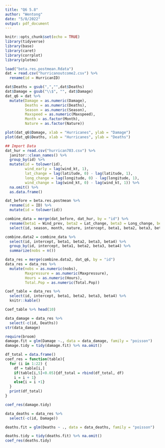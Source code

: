 ```yaml
---
title: "Q6 5.8"
author: "Wentong"
date: "5/8/2022"
output: pdf_document
---
```


```r
knitr::opts_chunk$set(echo = TRUE)
library(tidyverse)
library(base)
library(caret)
library(corrplot)
library(plotmo)
```


```r
load("beta.res.postmean.Rdata")
dat = read.csv("hurricanoutcome2.csv") %>% 
  rename(id = HurricanID)

dat$Deaths = gsub(",","",dat$Deaths)
dat$Damage = gsub("\\$", "", dat$Damage)
dat_q6 = dat %>% 
  mutate(Damage = as.numeric(Damage),
         Deaths = as.numeric(Deaths),
         Season = as.numeric(Season),
         Maxspeed = as.numeric(Maxspeed),
         Month = as.factor(Month),
         Nature = as.factor(Nature))

plot(dat_q6$Damage, xlab = "Hurricanes", ylab = "Damage")
plot(dat_q6$Deaths, xlab = "Hurricanes", ylab = "Deaths")

```

```r
## Import Data
dat_hur = read.csv("hurrican703.csv") %>% 
  janitor::clean_names() %>%
  group_by(id) %>% 
  mutate(id = tolower(id),
         wind_early = lag(wind_kt, 1),
         lat_change = lag(latitude, 0) - lag(latitude, 1),
         long_change = lag(longitude, 0) - lag(longitude, 1),
         wind_change = lag(wind_kt, 0) - lag(wind_kt, 1)) %>% 
  na.omit() %>% 
  as.data.frame()

dat_before = beta.res.postmean %>% 
  rename(id = ID) %>% 
  mutate(id = tolower(id))

combine_data = merge(dat_before, dat_hur, by = "id") %>% 
  rename(beta1 = Wind_prev, beta2 = Lat_change, beta3 = Long_change, beta4 = Wind_change) %>% 
  select(id, season, month, nature, intercept, beta1, beta2, beta3, beta4, wind_early, lat_change, long_change, wind_change)

combine.data2 = combine_data %>% 
  select(id, intercept, beta1, beta2, beta3, beta4) %>% 
  group_by(id, intercept, beta1, beta2, beta3, beta4) %>% 
  summarize(nobs = n())

data_res = merge(combine.data2, dat_q6, by = "id")
data_res = data_res %>% 
  mutate(nobs = as.numeric(nobs),
         Maxpressure = as.numeric(Maxpressure),
         Hours = as.numeric(Hours),
         Total.Pop = as.numeric(Total.Pop))

Coef_table = data_res %>% 
  select(id, intercept, beta1, beta2, beta3, beta4) %>% 
  knitr::kable()

Coef_table %>% head(10)
```

```r
data_damage = data_res %>% 
  select(-c(id, Deaths))
str(data_damage)

require(broom)
damage.fit = glm(Damage ~., data = data_damage, family = "poisson")
damage.tidy = tidy(damage.fit) %>% na.omit()

df_total = data.frame()
coef_res = function(table){
  for (i in 1:22) {
    df = table[i,]
    if(table[i,5]<0.05){df_total = rbind(df_total, df) 
    i = i + 1}
    else{i = i +1}
  }
  print(df_total)
}

coef_res(damage.tidy)

```

```r
data_deaths = data_res %>% 
  select(-c(id, Damage))

deaths.fit = glm(Deaths ~ ., data = data_deaths, family = "poisson")

deaths.tidy = tidy(deaths.fit) %>% na.omit()
coef_res(deaths.tidy)
```


